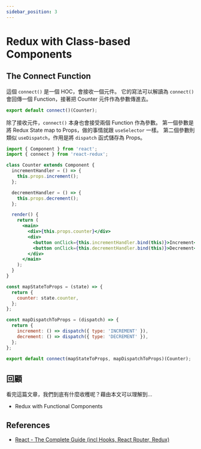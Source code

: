 ```yaml
---
sidebar_position: 3
---
```


# Redux with Class-based Components

## The Connect Function

這個 `connect()` 是一個 HOC，會接收一個元件。
它的寫法可以解讀為 `connect()` 會回傳一個 Function，接著把 Counter 元件作為參數傳進去。

```jsx
export default connect()(Counter);
```

除了接收元件，`connect()` 本身也會接受兩個 Function 作為參數。
第一個參數是將 Redux State map to Props，做的事情就跟 `useSelector` 一樣。
第二個參數則類似 `useDispatch`，作用是將 `dispatch` 函式儲存為 Props。

```jsx
import { Component } from 'react';
import { connect } from 'react-redux';

class Counter extends Component {
  incrementHandler = () => {
    this.props.increment();
  };

  decrementHandler = () => {
    this.props.decrement();
  };

  render() {
    return (
      <main>
        <div>{this.props.counter}</div>
        <div>
          <button onClick={this.incrementHandler.bind(this)}>Increment</button>
          <button onClick={this.decrementHandler.bind(this)}>Decrement</button>
        </div>
      </main>
    );
  }
}

const mapStateToProps = (state) => {
  return {
    counter: state.counter,
  };
};

const mapDispatchToProps = (dispatch) => {
  return {
    increment: () => dispatch({ type: 'INCREMENT' }),
    decrement: () => dispatch({ type: 'DECREMENT' }),
  };
};

export default connect(mapStateToProps, mapDispatchToProps)(Counter);
```

## 回顧

看完這篇文章，我們到底有什麼收穫呢？藉由本文可以理解到…

- Redux with Functional Components

## References

- [React - The Complete Guide (incl Hooks, React Router, Redux)](https://www.udemy.com/course/react-the-complete-guide-incl-redux/)
